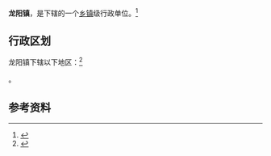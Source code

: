 {{中国乡级行政区
|景观照片文件名 = 
|景观照片描述 = 
|汉语拼音 = 
|其他语言 = 
|其他语言名称 = 
|旧称 = 
|地名出处 = 
|位置图文件名 = 
|位置图描述 = 
|自定义图片= 
|建置时间 = 
|政府驻地 = 
|毗邻 = 
|总面积 = 
|总人口 = 
|总人口年份 = 
|户籍人口 = 
|户籍人口年份 = 
|常住人口 = 
|常住人口年份 = 
|人口密度 = 
|GDP = 
|GDP年份 = 
|邮政编码 = 
|电话区号 = 913
|官方网站 = 
|网站名称 = 
|61/05/26/109/000}}

'''龙阳镇'''，是{{PRC admin/fullname|61/05/26/109/000|3}}下辖的一个[[乡镇|乡镇]]级行政单位。<ref>{{PRC admin/ref sgc|{{PRC admin/parent|61/05/26/109/000}}}}</ref>

== 行政区划 ==

龙阳镇下辖以下地区：<ref>{{PRC admin/ref sgc|61/05/26/109/000}}</ref>

{{PRC admin/children|61/05/26/109/000}}。

== 参考资料 ==

{{reflist}}

{{行政区划小作品}}
{{PRC admin/navcat|61/05/26/109/000}}